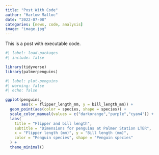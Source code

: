```yaml
---
title: "Post With Code"
author: "Harlow Malloc"
date: "2022-07-08"
categories: [news, code, analysis]
image: "image.jpg"
---
```


This is a post with executable code.





```r
#| label: load-packages
#| include: false

library(tidyverse)
library(palmerpenguins)
```

```r
#| label: plot-penguins
#| warning: false
#| echo: false

ggplot(penguins, 
       aes(x = flipper_length_mm, y = bill_length_mm)) +
  geom_point(aes(color = species, shape = species)) +
  scale_color_manual(values = c("darkorange","purple","cyan4")) +
  labs(
    title = "Flipper and bill length",
    subtitle = "Dimensions for penguins at Palmer Station LTER",
    x = "Flipper length (mm)", y = "Bill length (mm)",
    color = "Penguin species", shape = "Penguin species"
  ) +
  theme_minimal()
```
